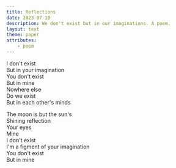 ```yaml
---
title: Reflections
date: 2023-07-10
description: We don't exist but in our imaginations. A poem.
layout: text
theme: paper
attributes:
    - poem
---
```


I don't exist<br/>
But in your imagination<br/>
You don't exist<br/>
But in mine<br/>
Nowhere else<br/>
Do we exist<br/>
But in each other's minds

The moon is but the sun's<br/>
Shining reflection<br/>
Your eyes<br/>
Mine<br/>
I don't exist<br/>
I'm a figment of your imagination<br/>
You don't exist<br/>
But in mine
